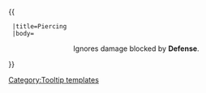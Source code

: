 {{ {{{1|Tooltip hover box}}}
  |title=Piercing
  |body=<center>Ignores damage blocked by '''Defense'''.
</center>
}}<noinclude>[[Category:Tooltip templates]]</noinclude>